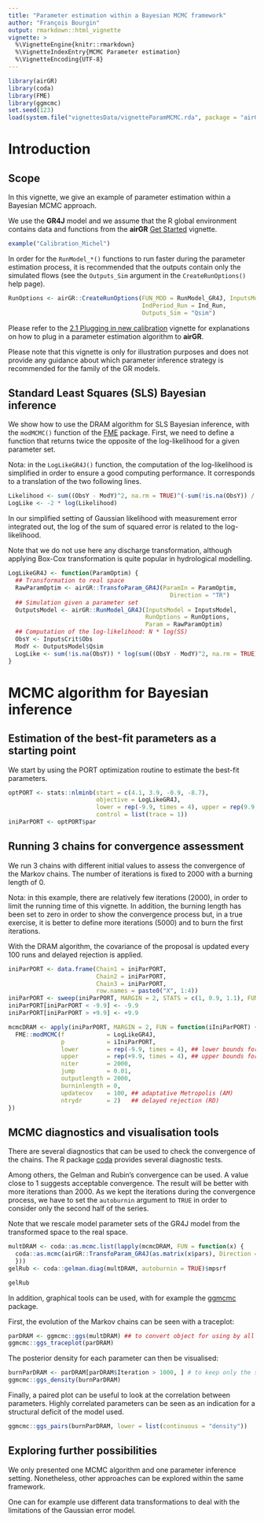 ---
title: "Parameter estimation within a Bayesian MCMC framework"
author: "François Bourgin"
output: rmarkdown::html_vignette
vignette: >
  %\VignetteEngine{knitr::rmarkdown}
  %\VignetteIndexEntry{MCMC Parameter estimation}
  %\VignetteEncoding{UTF-8}
---



```{r, include=FALSE, fig.keep='none', results='hide'}
library(airGR)
library(coda)
library(FME)
library(ggmcmc)
set.seed(123)
load(system.file("vignettesData/vignetteParamMCMC.rda", package = "airGR"))
```



# Introduction

## Scope

In this vignette, we give an example of parameter estimation within a Bayesian MCMC approach.

We use the **GR4J** model and we assume that the R global environment contains data and functions from the **airGR** [Get Started](V01_get_started.html) vignette.

<!-- ```{r, warning=FALSE, fig.keep='none', results='hide', fig.height=10, fig.width=10, eval=TRUE, echo=FALSE, message=FALSE} -->
<!-- example("Calibration_Michel", echo = FALSE, ask = FALSE) -->
<!-- ``` -->
```{r, echo=TRUE, eval=FALSE, eval=FALSE}
example("Calibration_Michel")
```

In order for the `RunModel_*()` functions to run faster during the parameter estimation process, it is recommended that the outputs contain only the simulated flows (see the `Outputs_Sim` argument in the `CreateRunOptions()` help page).

```{r, results='hide', eval=FALSE}
RunOptions <- airGR::CreateRunOptions(FUN_MOD = RunModel_GR4J, InputsModel = InputsModel,
                                      IndPeriod_Run = Ind_Run,
                                      Outputs_Sim = "Qsim")
```

Please refer to the [2.1 Plugging in new calibration](V02.1_param_optim.html) vignette for explanations on how to plug in a parameter estimation algorithm to **airGR**.


Please note that this vignette is only for illustration purposes and does not provide any guidance about which parameter inference strategy is recommended for the family of the GR models.

## Standard Least Squares (SLS) Bayesian inference

We show how to use the DRAM algorithm for SLS Bayesian inference, with the `modMCMC()` function of the [FME](https://cran.r-project.org/package=FME) package.
First, we need to define a function that returns twice the opposite of the log-likelihood for a given parameter set.

Nota: in the `LogLikeGR4J()` function, the computation of the log-likelihood is simplified in order to ensure a good computing performance. It corresponds to a translation  of the two following lines.

```{r, echo=TRUE, eval=FALSE, purl=FALSE}
Likelihood <- sum((ObsY - ModY)^2, na.rm = TRUE)^(-sum(!is.na(ObsY)) / 2)
LogLike <- -2 * log(Likelihood)
```

In our simplified setting of Gaussian likelihood with measurement error integrated out, the log of the sum of squared error is related to the log-likelihood.

Note that we do not use here any discharge transformation, although applying Box-Cox transformation is quite popular in hydrological modelling.

```{r, results='hide', eval=FALSE}
LogLikeGR4J <- function(ParamOptim) {
  ## Transformation to real space
  RawParamOptim <- airGR::TransfoParam_GR4J(ParamIn = ParamOptim,
                                              Direction = "TR")
  ## Simulation given a parameter set
  OutputsModel <- airGR::RunModel_GR4J(InputsModel = InputsModel,
                                       RunOptions = RunOptions,
                                       Param = RawParamOptim)
  ## Computation of the log-likelihood: N * log(SS)
  ObsY <- InputsCrit$Obs
  ModY <- OutputsModel$Qsim
  LogLike <- sum(!is.na(ObsY)) * log(sum((ObsY - ModY)^2, na.rm = TRUE))
}
```

# MCMC algorithm for Bayesian inference

## Estimation of the best-fit parameters as a starting point
We start by using the PORT optimization routine to estimate the best-fit parameters.
```{r, results='hide', eval=FALSE}
optPORT <- stats::nlminb(start = c(4.1, 3.9, -0.9, -8.7),
                         objective = LogLikeGR4J,
                         lower = rep(-9.9, times = 4), upper = rep(9.9, times = 4),
                         control = list(trace = 1))
iniParPORT <- optPORT$par
```

## Running 3 chains for convergence assessment

We run 3 chains with different initial values to assess the convergence of the Markov chains.
The number of iterations is fixed to 2000 with a burning length of 0.

Nota: in this example, there are relatively few iterations (2000), in order to limit the running time of this vignette. In addition, the burning length has been set to zero in order to show the convergence process but, in a true exercise, it is better to define more iterations (5000) and to burn the first iterations.

With the DRAM algorithm, the covariance of the proposal is updated every 100 runs and delayed rejection is applied.

```{r, results='hide', eval=FALSE}
iniParPORT <- data.frame(Chain1 = iniParPORT,
                         Chain2 = iniParPORT,
                         Chain3 = iniParPORT,
                         row.names = paste0("X", 1:4))
iniParPORT <- sweep(iniParPORT, MARGIN = 2, STATS = c(1, 0.9, 1.1), FUN = "*")
iniParPORT[iniParPORT < -9.9] <- -9.9
iniParPORT[iniParPORT > +9.9] <- +9.9

mcmcDRAM <- apply(iniParPORT, MARGIN = 2, FUN = function(iIniParPORT) {
  FME::modMCMC(f            = LogLikeGR4J,
               p            = iIniParPORT,
               lower        = rep(-9.9, times = 4), ## lower bounds for GR4J
               upper        = rep(+9.9, times = 4), ## upper bounds for GR4J
               niter        = 2000,
               jump         = 0.01,
               outputlength = 2000,
               burninlength = 0,
               updatecov    = 100, ## adaptative Metropolis (AM)
               ntrydr       = 2)   ## delayed rejection (RD)
})
```

## MCMC diagnostics and visualisation tools

There are several diagnostics that can be used to check the convergence of the chains.
The R package [coda](https://cran.r-project.org/package=coda) provides several diagnostic tests.

Among others, the Gelman and Rubin's convergence can be used. A value close to 1 suggests acceptable convergence.
The result will be better with more iterations than 2000. As we kept the iterations during the convergence process, we have to set the `autoburnin` argument to `TRUE` in order to consider only the second half of the series.

Note that we rescale model parameter sets of the GR4J model from the transformed space to the real space.

```{r, results='hide', eval=FALSE}
multDRAM <- coda::as.mcmc.list(lapply(mcmcDRAM, FUN = function(x) {
  coda::as.mcmc(airGR::TransfoParam_GR4J(as.matrix(x$pars), Direction = "TR"))
  }))
gelRub <- coda::gelman.diag(multDRAM, autoburnin = TRUE)$mpsrf
```
```{r}
gelRub
```

In addition, graphical tools can be used, with for example the [ggmcmc](https://cran.r-project.org/package=ggmcmc) package.



First, the evolution of the Markov chains can be seen with a traceplot:

```{r, fig.width=6, fig.height=9, warning=FALSE}
parDRAM <- ggmcmc::ggs(multDRAM) ## to convert object for using by all ggs_* graphical functions
ggmcmc::ggs_traceplot(parDRAM)
```

The posterior density for each parameter can then be visualised:
```{r, fig.width=6, fig.height=9, warning=FALSE}
burnParDRAM <- parDRAM[parDRAM$Iteration > 1000, ] # to keep only the second half of the series
ggmcmc::ggs_density(burnParDRAM)
```

Finally, a paired plot can be useful to look at the correlation between parameters.
Highly correlated parameters can be seen as an indication for a structural deficit of the model used.
```{r, fig.width=6, fig.height=6, results='hide'}
ggmcmc::ggs_pairs(burnParDRAM, lower = list(continuous = "density"))
```

## Exploring further possibilities

We only presented one MCMC algorithm and one parameter inference setting.
Nonetheless, other approaches can be explored within the same framework.

One can for example use different data transformations to deal with the limitations of the Gaussian error model.

<!-- Another extension is to infer the parameters of more advanced error model in addition of the **GR4J** model parameters.  -->

